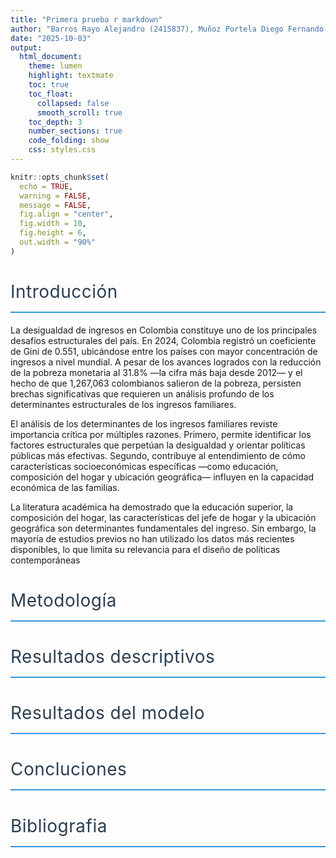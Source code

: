 ```yaml
---
title: "Primera prueba r markdown"
author: "Barros Rayo Alejandro (2415837), Muñoz Portela Diego Fernando (2415620), Portilla Aguirre Johan Camilo (2422468), Aguirre Aldana Joan Sebastian (2419550) "
date: "2025-10-03"
output: 
  html_document:
    theme: lumen
    highlight: textmate
    toc: true
    toc_float:
      collapsed: false
      smooth_scroll: true
    toc_depth: 3
    number_sections: true
    code_folding: show
    css: styles.css
---
```


<style type="text/css">
/* Estilos refinados para publicación académica */
.main-container {
    max-width: 1200px !important;
    margin-left: auto;
    margin-right: auto;
    font-family: "Georgia", "Times New Roman", serif;
    line-height: 1.8;
}

/* ÍNDICE INTERACTIVO MEJORADO */
.tocify {
    border: none !important;
    border-radius: 12px !important;
    box-shadow: 0 4px 20px rgba(0,0,0,0.1) !important;
    background: linear-gradient(135deg, #f8f9fa 0%, #ffffff 100%) !important;
    font-family: "Helvetica Neue", Arial, sans-serif !important;
    transition: all 0.3s ease !important;
}

.tocify:hover {
    box-shadow: 0 6px 25px rgba(0,0,0,0.15) !important;
    transform: translateY(-2px) !important;
}

.tocify-header {
    background: linear-gradient(135deg, #2c3e50 0%, #3498db 100%) !important;
    color: white !important;
    padding: 15px 20px !important;
    border-radius: 12px 12px 0 0 !important;
    font-weight: 300 !important;
    letter-spacing: 1px !important;
}

.tocify-subheader {
    background-color: transparent !important;
}

.tocify-focus {
    background: linear-gradient(135deg, #3498db 0%, #2980b9 100%) !important;
    color: white !important;
    border-radius: 6px !important;
    padding-left: 10px !important;
    margin: 2px 5px !important;
    transition: all 0.3s ease !important;
}

.list-group-item {
    border: none !important;
    padding: 8px 15px !important;
    margin: 2px 0 !important;
    border-radius: 6px !important;
    transition: all 0.2s ease !important;
}

.list-group-item:hover {
    background-color: #e3f2fd !important;
    transform: translateX(5px) !important;
}

.tocify-extend-page {
    background: linear-gradient(135deg, #667eea 0%, #764ba2 100%) !important;
}

/* Botones de control del índice */
.toc-controls {
    background-color: #f8f9fa;
    padding: 10px 15px;
    border-radius: 8px;
    margin-bottom: 15px;
    border-left: 4px solid #3498db;
}

.toc-controls button {
    background: #3498db;
    color: white;
    border: none;
    padding: 5px 12px;
    margin-right: 8px;
    border-radius: 15px;
    font-size: 12px;
    cursor: pointer;
    transition: all 0.3s ease;
}

.toc-controls button:hover {
    background: #2980b9;
    transform: translateY(-1px);
}

/* Navegación entre secciones */
.section-navigation {
    position: fixed;
    bottom: 20px;
    right: 20px;
    background: white;
    border-radius: 50px;
    box-shadow: 0 4px 15px rgba(0,0,0,0.1);
    padding: 10px;
    z-index: 1000;
}

.nav-btn {
    background: #3498db;
    color: white;
    border: none;
    width: 40px;
    height: 40px;
    border-radius: 50%;
    margin: 0 5px;
    cursor: pointer;
    transition: all 0.3s ease;
}

.nav-btn:hover {
    background: #2980b9;
    transform: scale(1.1);
}

/* Progress bar */
.reading-progress {
    position: fixed;
    top: 0;
    left: 0;
    width: 100%;
    height: 3px;
    background: linear-gradient(90deg, #3498db, #2c3e50);
    transform-origin: left;
    transform: scaleX(0);
    transition: transform 0.3s ease;
    z-index: 9999;
}

/* Estilos del contenido principal */
.navbar {
    background: linear-gradient(135deg, #2c3e50 0%, #3498db 100%);
    border: none;
}

.navbar-brand {
    color: #ecf0f1 !important;
    font-weight: 300;
    letter-spacing: 1px;
}

h1 {
    color: #2c3e50;
    border-bottom: 2px solid #3498db;
    padding-bottom: 15px;
    font-weight: 400;
    letter-spacing: 0.5px;
}

h2, h3, h4, h5, h6 {
    color: #34495e;
    border-bottom: 1px solid #bdc3c7;
    padding-bottom: 8px;
    font-weight: 400;
}

.abstract {
    background-color: #f8f9fa;
    padding: 25px;
    border-left: 4px solid #3498db;
    margin-bottom: 30px;
    font-style: italic;
    color: #7f8c8d;
    border-radius: 0 8px 8px 0;
}

.toc-content {
    margin-left: 320px;
}

.section.level1 {
    margin-bottom: 50px;
    padding: 30px;
    background: white;
    border-radius: 8px;
    box-shadow: 0 2px 10px rgba(0,0,0,0.05);
}

blockquote {
    border-left: 4px solid #3498db;
    padding-left: 25px;
    color: #7f8c8d;
    font-style: italic;
    background: #f8f9fa;
    padding: 20px;
    border-radius: 0 8px 8px 0;
    margin: 20px 0;
}
</style>

```r
knitr::opts_chunk$set(
  echo = TRUE,
  warning = FALSE,
  message = FALSE,
  fig.align = "center",
  fig.width = 10,
  fig.height = 6,
  out.width = "90%"
)
```

# Introducción

La desigualdad de ingresos en Colombia constituye uno de los principales desafíos estructurales del país. En 2024, Colombia registró un coeficiente de Gini de 0.551, ubicándose entre los países con mayor concentración de ingresos a nivel mundial. A pesar de los avances logrados con la reducción de la pobreza monetaria al 31.8% —la cifra más baja desde 2012— y el hecho de que 1,267,063 colombianos salieron de la pobreza, persisten brechas significativas que requieren un análisis profundo de los determinantes estructurales de los ingresos familiares.

El análisis de los determinantes de los ingresos familiares reviste importancia crítica por múltiples razones. Primero, permite identificar los factores estructurales que perpetúan la desigualdad y orientar políticas públicas más efectivas. Segundo, contribuye al entendimiento de cómo características socioeconómicas específicas —como educación, composición del hogar y ubicación geográfica— influyen en la capacidad económica de las familias.

La literatura académica ha demostrado que la educación superior, la composición del hogar, las características del jefe de hogar y la ubicación geográfica son determinantes fundamentales del ingreso. Sin embargo, la mayoría de estudios previos no han utilizado los datos más recientes disponibles, lo que limita su relevancia para el diseño de políticas contemporáneas

# Metodología

# Resultados descriptivos

# Resultados del modelo

# Concluciones 

# Bibliografia
